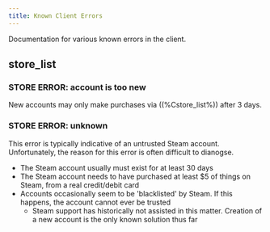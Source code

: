 ```yaml
---
title: Known Client Errors
---
```


Documentation for various known errors in the client.

## store_list

### STORE ERROR: account is too new

New accounts may only make purchases via ((%Cstore_list%)) after 3 days.

### STORE ERROR: unknown

This error is typically indicative of an untrusted Steam account. Unfortunately, the reason for this error is often difficult to dianogse.

- The Steam account usually must exist for at least 30 days
- The Steam account needs to have purchased at least $5 of things on Steam, from a real credit/debit card
- Accounts occasionally seem to be 'blacklisted' by Steam. If this happens, the account cannot ever be trusted
  - Steam support has historically not assisted in this matter. Creation of a new account is the only known solution thus far
